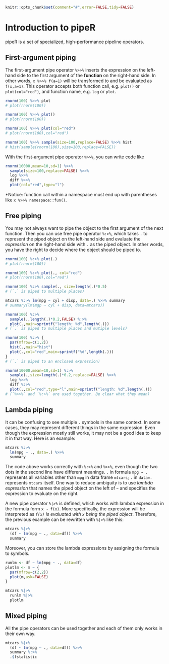 <!--
%\VignetteEngine{knitr}
%\VignetteIndexEntry{Introduction to pipeR}
-->

```r
knitr::opts_chunk$set(comment="#",error=FALSE,tidy=FALSE)
```

# Introduction to pipeR

pipeR is a set of specialized, high-performance pipeline operators.

## First-argument piping

The first-argument pipe operator `%>>%` inserts the expression on the left-hand side to the first argument of the **function** on the right-hand side. In other words, `x %>>% f(a=1)` will be transformed to and be evaluated as `f(x,a=1)`. This operator accepts both function call, e.g. `plot()` or `plot(col="red")`, and function name, e.g. `log` or `plot`.

```r
rnorm(100) %>>% plot
# plot(rnorm(100))

rnorm(100) %>>% plot()
# plot(rnorm(100))

rnorm(100) %>>% plot(col="red")
# plot(rnorm(100),col="red")

rnorm(100) %>>% sample(size=100,replace=FALSE) %>>% hist
# hist(sample(rnorm(100),size=100,replace=FALSE))
```

With the first-argument pipe operator `%>>%`, you can write code like

```r
rnorm(10000,mean=10,sd=1) %>>%
  sample(size=100,replace=FALSE) %>>%
  log %>>%
  diff %>>%
  plot(col="red",type="l")
```

*Notice: function call within a namespace must end up with parentheses  like `x %>>% namespace::fun()`.

## Free piping

You may not always want to pipe the object to the first argument of the next function. Then you can use free pipe operator `%:>%`, which takes `.` to represent the piped object on the left-hand side and evaluate the *expression* on the right-hand side with `.` as the piped object. In other words, you have the right to decide where the object should be piped to.

```r
rnorm(100) %:>% plot(.)
# plot(rnorm(100))

rnorm(100) %:>% plot(., col="red")
# plot(rnorm(100),col="red")

rnorm(100) %:>% sample(., size=length(.)*0.5)
# (`.` is piped to multiple places)

mtcars %:>% lm(mpg ~ cyl + disp, data=.) %>>% summary
# summary(lm(mgp ~ cyl + disp, data=mtcars))

rnorm(100) %:>% 
  sample(.,length(.)*0.2,FALSE) %:>% 
  plot(.,main=sprintf("length: %d",length(.)))
# (`.` is piped to multiple places and mutiple levels)

rnorm(100) %:>% {
  par(mfrow=c(1,2))
  hist(.,main="hist")
  plot(.,col="red",main=sprintf("%d",length(.)))
}
# (`.` is piped to an enclosed expression)

rnorm(10000,mean=10,sd=1) %:>%
  sample(.,size=length(.)*0.2,replace=FALSE) %>>%
  log %>>%
  diff %:>%
  plot(.,col="red",type="l",main=sprintf("length: %d",length(.)))
# (`%>>%` and `%:>%` are used together. Be clear what they mean)
```

## Lambda piping

It can be confusing to see multiple `.` symbols in the same context. In some cases, they may represent different things in the same expression. Even though the expression mostly still works, it may not be a good idea to keep it in that way. Here is an example:

```r
mtcars %:>%
  lm(mpg ~ ., data=.) %>>%
  summary
```

The code above works correctly with `%:>%` and `%>>%`, even though the two dots in the second line have different meanings. `.` in formula `mpg ~ .` represents all variables other than `mpg` in data frame `mtcars`; `.` in `data=.` represents `mtcars` itself. One way to reduce ambiguity is to use *lambda expression* that names the piped object on the left of `~` and specifies the expression to evaluate on the right.

A new pipe operator `%|>%` is defined, which works with lambda expression in the formula form `x ~ f(x)`. More specifically, the expression will be interpreted as *`f(x)` is evaluated with `x` being the piped object*. Therefore, the previous example can be rewritten with `%|>%` like this:

```r
mtcars %|>%
  (df ~ lm(mpg ~ ., data=df)) %>>%
  summary
```

Moreover, you can store the lambda expressions by assigning the formula to symbols.

```r
runlm <- df ~ lm(mpg ~ ., data=df)
plotlm <- m ~ {
  par(mfrow=c(2,2))
  plot(m,ask=FALSE)
}

mtcars %|>%
  runlm %|>%
  plotlm
``` 

## Mixed piping

All the pipe operators can be used together and each of them only works in their own way.

```r
mtcars %|>%
  (df ~ lm(mpg ~ ., data=df)) %>>%
  summary %:>%
  .$fstatistic
```

